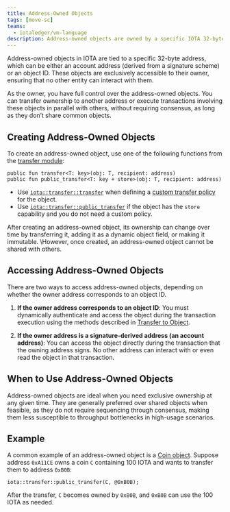 ```yaml
---
title: Address-Owned Objects
tags: [move-sc]
teams:
  - iotaledger/vm-language
description: Address-owned objects are owned by a specific IOTA 32-byte address, either an account address or an object ID, and are accessible only to their owner.
---
```


Address-owned objects in IOTA are tied to a specific 32-byte address,
which can be either an account address (derived from a signature scheme)
or an object ID.
These objects are exclusively accessible to their owner, ensuring that no other entity can interact with them.

As the owner, you have full control over the address-owned objects.
You can transfer ownership to another address or execute transactions involving these objects in parallel with others,
without requiring consensus, as long as they don’t share common objects.

## Creating Address-Owned Objects

To create an address-owned object,
use one of the following functions from the [transfer module](../../../../references/framework/iota-framework/transfer.mdx):

```move
public fun transfer<T: key>(obj: T, recipient: address)
public fun public_transfer<T: key + store>(obj: T, recipient: address)
```

- Use [`iota::transfer::transfer`](../../../../references/framework/iota-framework/transfer.mdx#function-transfer) when defining a [custom transfer policy](../transfers/custom-rules.mdx) for the object.
- Use [`iota::transfer::public_transfer`](../../../../references/framework/iota-framework/transfer.mdx#function-public_transfer) if the object has the `store` capability and you do not need a custom policy.

After creating an address-owned object, its ownership can change over time by transferring it,
adding it as a dynamic object field, or making it immutable.
\However, once created, an address-owned object cannot be shared with others.

## Accessing Address-Owned Objects

There are two ways to access address-owned objects, depending on whether the owner address corresponds to an object ID.

1. **If the owner address corresponds to an object ID**: You must dynamically authenticate and access the object during the transaction execution using the methods described in [Transfer to Object](../transfers/transfer-to-object.mdx).

2. **If the owner address is a signature-derived address (an account address)**: You can access the object directly during the transaction that the owning address signs. No other address can interact with or even read the object in that transaction.

## When to Use Address-Owned Objects

Address-owned objects are ideal when you need exclusive ownership at any given time.
They are generally preferred over shared objects when feasible, as they do not require sequencing through consensus,
making them less susceptible to throughput bottlenecks in high-usage scenarios.

## Example

A common example of an address-owned object is a [Coin object](../../../../references/framework/iota-framework/coin.mdx).
Suppose address `0xA11CE` owns a coin `C` containing 100 IOTA and wants to transfer them to address `0xB0B`:

```move
iota::transfer::public_transfer(C, @0xB0B);
```

After the transfer, `C` becomes owned by `0xB0B`, and `0xB0B` can use the 100 IOTA as needed.

<Quiz questions={questions} />